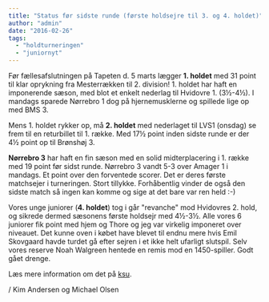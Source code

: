 ```yaml
---
title: "Status før sidste runde (første holdsejre til 3. og 4. holdet)"
author: "admin"
date: "2016-02-26"
tags: 
  - "holdturneringen"
  - "juniornyt"
---
```


Før fællesafslutningen på Tapeten d. 5 marts lægger **1\. holdet** med 31 point til klar oprykning fra Mesterrækken til 2. division! 1. holdet har haft en imponerende sæson, med blot et enkelt nederlag til Hvidovre 1. (3½-4½). I mandags sparede Nørrebro 1 dog på hjernemusklerne og spillede lige op med BMS 3.

Mens 1. holdet rykker op, må **2. holdet** med nederlaget til LVS1 (onsdag) se frem til en returbillet til 1. række. Med 17½ point inden sidste runde er der 4½ point op til Brønshøj 3.

**Nørrebro 3** har haft en fin sæson med en solid midterplacering i 1. række med 19 point før sidst runde. Nørrebro 3 vandt 5-3 over Amager 1 i mandags. Et point over den forventede scorer. Det er deres første matchsejer i turneringen. Stort tillykke. Forhåbentlig vinder de også den sidste match så ingen kan komme og sige at det bare var ren held :-)

Vores unge juniorer (**4\. holdet**) tog i går "revanche" mod Hvidovres 2. hold, og sikrede dermed sæsonens første holdsejr med 4½-3½. Alle vores 6 juniorer fik point med hjem og Thore og jeg var virkelig imponeret over niveauet. Det kunne oven i købet have blevet til endnu mere hvis Emil Skovgaard havde turdet gå efter sejren i et ikke helt ufarligt slutspil. Selv vores reserve Noah Walgreen hentede en remis mod en 1450-spiller. Godt gået drenge.

Læs mere information om det på [ksu](http://holdskak.skak.dk/TeamTour/index/5).

/ Kim Andersen og Michael Olsen
